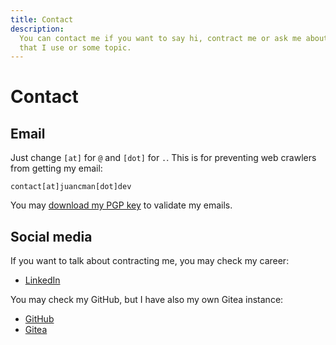 ```yaml
---
title: Contact
description:
  You can contact me if you want to say hi, contract me or ask me about a tool
  that I use or some topic.
---
```


# Contact

## Email

Just change `[at]` for `@` and `[dot]` for `.`. This is for preventing web
crawlers from getting my email:

```
contact[at]juancman[dot]dev
```

You may [download my PGP key](/publickey.contact@juancman.dev-80e0fe0b452a2fb48511be1b9fb094f3c57bae57.asc) to validate my emails.

## Social media

If you want to talk about contracting me, you may check my career:

- [LinkedIn](https://www.linkedin.com/in/juancmandev)

You may check my GitHub, but I have also my own Gitea instance:

- [GitHub](https://github.com/juancmandev)
- [Gitea](https://git.juancman.dev/juancmandev)
